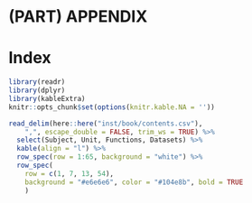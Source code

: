 
# (PART) APPENDIX {-}

# Index {#contents}

```r
library(readr)
library(dplyr)
library(kableExtra)
knitr::opts_chunk$set(options(knitr.kable.NA = ''))
```

```r
read_delim(here::here("inst/book/contents.csv"), 
    ",", escape_double = FALSE, trim_ws = TRUE) %>%
  select(Subject, Unit, Functions, Datasets) %>%
  kable(align = "l") %>%
  row_spec(row = 1:65, background = "white") %>%
  row_spec(
    row = c(1, 7, 13, 54),
    background = "#e6e6e6", color = "#104e8b", bold = TRUE
    )
```

